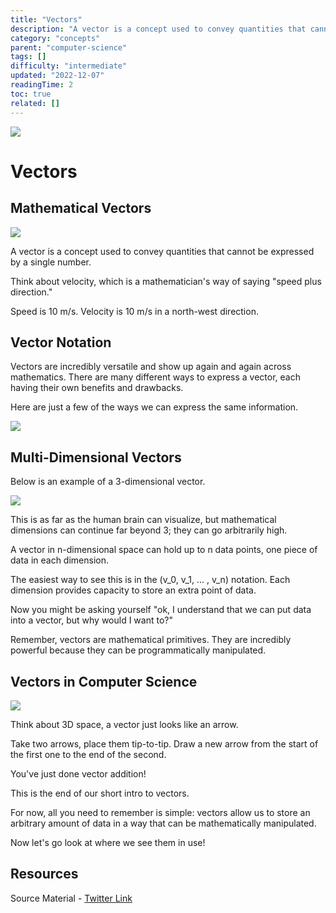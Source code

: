 ```yaml
---
title: "Vectors"
description: "A vector is a concept used to convey quantities that cannot be expressed by a single number."
category: "concepts"
parent: "computer-science"
tags: []
difficulty: "intermediate"
updated: "2022-12-07"
readingTime: 2
toc: true
related: []
---
```


![](/images/vector-1.png)

# Vectors

## Mathematical Vectors

![](/images/vector-2.png)

A vector is a concept used to convey quantities that cannot be expressed by a single number. 

Think about velocity, which is a mathematician's way of saying "speed plus direction." 

Speed is 10 m/s. Velocity is 10 m/s in a north-west direction.

## Vector Notation

Vectors are incredibly versatile and show up again and again across mathematics. There are many different ways to express a vector, each having their own benefits and drawbacks. 

Here are just a few of the ways we can express the same information.

![](/images/vector-3.png)

## Multi-Dimensional Vectors

Below is an example of a 3-dimensional vector. 

![](/images/vector-4.png)

This is as far as the human brain can visualize, but mathematical dimensions can continue far beyond 3; they can go arbitrarily high.

A vector in n-dimensional space can hold up to n data points, one piece of data in each dimension. 

The easiest way to see this is in the (v\_0, v\_1, ... , v\_n) notation. Each dimension provides capacity to store an extra point of data.

Now you might be asking yourself "ok, I understand that we can put data into a vector, but why would I want to?" 

Remember, vectors are mathematical primitives. They are incredibly powerful because they can be programmatically manipulated.

## Vectors in Computer Science

![](/images/vector-5.png)

Think about 3D space, a vector just looks like an arrow. 

Take two arrows, place them tip-to-tip. Draw a new arrow from the start of the first one to the end of the second. 

You've just done vector addition!

This is the end of our short intro to vectors. 

For now, all you need to remember is simple: vectors allow us to store an arbitrary amount of data in a way that can be mathematically manipulated. 

Now let's go look at where we see them in use!

## Resources

Source Material - [Twitter Link](https://twitter.com/logarithmicrex/status/1586538963975565312)

